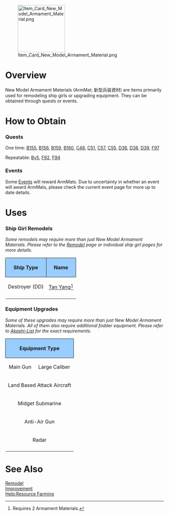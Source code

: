 [[File:Item_Card_New_Model_Armament_Material.png|150px|right]]
=Overview=
New Model Armament Materials (ArmMat; 新型兵装資材) are items primarily used for remodeling ship girls or upgrading equipment. They can be obtained through quests or events.

=How to Obtain=
===Quests===
One time: [[Quests#B155|B155]],
[[Quests#B156|B156]], 
[[Quests#B159|B159]], 
[[Quests#B160|B160]], 
[[Quests#C48|C48]], 
[[Quests#C51|C51]], 
[[Quests#C57|C57]], 
[[Quests#C55|C55]], 
[[Quests#D36|D36]], 
[[Quests#D38|D38]], 
[[Quests#D39|D39]],
[[Quests#F97|F97]]

Repeatable: [[Quests#By5|By5]], [[Quests#F92|F92]], 
[[Quests#F94|F94]]

===Events===
Some [[Events]] will reward ArmMats. Due to uncertainty in whether an event will award ArmMats, please check the current event page for more up to date details.

=Uses=
===Ship Girl Remodels===

''Some remodels may require more than just New Model Armament Materials. Please refer to the [[Remodel (Menu)|Remodel]] page or individual ship girl pages for more details.''

{| class="wikitable"
!style="text-align: center; border-radius: 6px 0 0 0; border-style: solid; border-width: 1px; background-color:#99CCFF;"|Ship Type
!style="text-align: center; border-radius: 0 6px 0 0; border-style: solid; border-width: 1px; background-color:#99CCFF;" |Name
|-
| style="text-align:center;"|Destroyer (DD)
| style="text-align:center;"|[[Yukikaze|Tan Yang]]<ref>Requires 2 Armament Materials.</ref>
|-
|}<references/>

{{Clear}}

===Equipment Upgrades===

''Some of these upgrades may require more than just New Model Armament Materials. All of them also require additional fodder equipment. Please refer to [https://akashi-list.me/ Akashi-List] for the exact requirements.''

{| class="wikitable"
!style="text-align: center;  border-radius: 6px 0 0 0;border-style: solid; border-width: 1px; background-color:#99CCFF;" colspan="2"|Equipment Type
!style="text-align: center;  border-radius: 0 6px 0 0;border-style: solid; border-width: 1px; background-color:#99CCFF;" |Name
|-
|style="text-align: center;"| Main Gun
|style="text-align: center;" | Large Caliber
|[[Prototype 51cm Twin Gun Mount]]<ref name="2ARM">Requires 2 Armament Materials.</ref>{{·}}[[16inch Mk.VIII Twin Gun Mount Kai]]<ref name="2ARM" />
|-
|style="text-align: center;" colspan="2"| Land Based Attack Aircraft
|[[Do 217 E-5 + Hs293 Initial Model]]<ref name="2ARM" />
|-
|style="text-align: center;" colspan="2"| Midget Submarine
|[[Type C Kouhyouteki]]<ref name="2ARM" />
|-
|style="text-align: center;" colspan="2"| Anti-Air Gun
|[[QF 2-pounder Octuple "Pom Pom" Naval Gun Mount]]
|-
|style="text-align: center;" colspan="2"| Radar
|[[Type 21 Air Radar Kai Ni]]
|-
|}<references/>

{{Clear}}

=See Also=
[[Remodel (Menu)|Remodel]]<br>
[[Improvement]]<br>
[[Help:Resource Farming]]
{{Mechanics}}